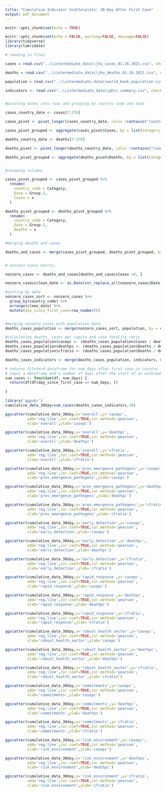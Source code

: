 ```yaml
---
title: "Cumulative Indicator Scatterplots: 30-Day After First Case"
output: pdf_document
---
```


```r
knitr::opts_chunk$set(echo = TRUE)
```

```r
knitr::opts_chunk$set(echo = FALSE, warning=FALSE, message=FALSE)
library(tidyverse)
library(lubridate)

# reading in files

cases = read.csv("..\\intermediate_data\\jhu_cases_01.26.2021.csv", check.names = FALSE)

deaths = read.csv("..\\intermediate_data\\jhu_deaths_01.26.2021.csv", check.names = FALSE)

population = read.csv("..\\intermediate_data\\world_bank_population.csv", check.names = FALSE)

indicators <- read.csv("..\\intermediate_data\\ghsi_summary.csv", check.names = FALSE)


#pivoting dates into rows and grouping by country code and date

cases_country_date <- cases[7:376]

cases_pivot <- pivot_longer(cases_country_date, cols= !contains("country_code"), names_to = "Date", values_to = "Cases")

cases_pivot_grouped <- aggregate(cases_pivot$Cases, by = list(Category = cases_pivot$country_code, cases_pivot$Date), FUN=sum)

deaths_country_date <- deaths[7:376]

deaths_pivot <- pivot_longer(deaths_country_date, cols= !contains("country_code"), names_to = "Date", values_to = "Deaths")

deaths_pivot_grouped <- aggregate(deaths_pivot$Deaths, by = list(Category = deaths_pivot$country_code, deaths_pivot$Date), FUN=sum)


#renaming columns

cases_pivot_grouped <- cases_pivot_grouped %>% 
  rename(
    country_code = Category,
    Date = Group.2,
    Cases = x
  )

deaths_pivot_grouped <- deaths_pivot_grouped %>% 
  rename(
    country_code = Category,
    Date = Group.2, 
    Deaths = x
  )

#merging deaths and cases

deaths_and_cases <- merge(cases_pivot_grouped, deaths_pivot_grouped, by = c("country_code"="country_code", "Date"="Date"))


# nonzero cases matrix, 

nonzero_cases <- deaths_and_cases[deaths_and_cases$Cases >0, ]

nonzero_cases$clean_date <- as.Date(str_replace_all(nonzero_cases$Date, "X", ""), "%m.%d.%y")

#sorting by date
nonzero_cases_sort <- nonzero_cases %>%
  group_by(country_code) %>%
  arrange(clean_date) %>%
  mutate(day_since_first_case=row_number())


#merging nonzero cases with population data
deaths_cases_population <- merge(nonzero_cases_sort, population, by = c("country_code"="country_code"))

#caluclating deaths, cases per capita and case fatality ratio 
deaths_cases_population$casepc <- (deaths_cases_population$Cases / deaths_cases_population$pop_2019) * 1000
deaths_cases_population$deathpc <- (deaths_cases_population$Deaths / deaths_cases_population$pop_2019) * 1000
deaths_cases_population$cfratio <- (deaths_cases_population$Deaths / deaths_cases_population$Cases) * 100

deaths_cases_indicators <- merge(deaths_cases_population, indicators, by =c("country_code"="country_code"))

# returns fileterd dataframe for num_days after first case in country
# input a dataframe and a number of days after the start of an outbreak
sum_cases <- function(df, num_days) {
  return(df[df$day_since_first_case == num_days, ])
  
}
```
```r
library('ggpubr')
cumulative_data_30day=sum_cases(deaths_cases_indicators,30)
```
#############################################################################################################################################
```r
ggscatter(cumulative_data_30day,x='overall',y='casepc',
          add='reg.line',cor.coef=TRUE,cor.method='pearson',
          xlab='overall',ylab='casepc')
```
\newpage
```r
ggscatter(cumulative_data_30day,x='overall',y='deathpc',
          add='reg.line',cor.coef=TRUE,cor.method='pearson',
          xlab='overall',ylab='deathpc')
```
\newpage
```r
ggscatter(cumulative_data_30day,x='overall',y='cfratio',
          add='reg.line',cor.coef=TRUE,cor.method='pearson',
          xlab='overall',ylab='cfratio')
```
\newpage
```r
ggscatter(cumulative_data_30day,x='prev_emergence_pathogens',y='casepc',
          add='reg.line',cor.coef=TRUE,cor.method='pearson',
          xlab='prev_emergence_pathogens',ylab='casepc')
```
\newpage
```r
ggscatter(cumulative_data_30day,x='prev_emergence_pathogens',y='deathpc',
          add='reg.line',cor.coef=TRUE,cor.method='pearson',
          xlab='prev_emergence_pathogens',ylab='deathpc')
```
\newpage
```r
ggscatter(cumulative_data_30day,x='prev_emergence_pathogens',y='cfratio',
          add='reg.line',cor.coef=TRUE,cor.method='pearson',
          xlab='prev_emergence_pathogens',ylab='cfratio')
```
\newpage
```r
ggscatter(cumulative_data_30day,x='early_detection',y='casepc',
          add='reg.line',cor.coef=TRUE,cor.method='pearson',
          xlab='early_detection',ylab='casepc')
```
\newpage
```r
ggscatter(cumulative_data_30day,x='early_detection',y='deathpc',
          add='reg.line',cor.coef=TRUE,cor.method='pearson',
          xlab='early_detection',ylab='deathpc')
```
\newpage
```r
ggscatter(cumulative_data_30day,x='early_detection',y='cfratio',
          add='reg.line',cor.coef=TRUE,cor.method='pearson',
          xlab='early_detection',ylab='cfratio')
```
\newpage
```r
ggscatter(cumulative_data_30day,x='rapid_response',y='casepc',
          add='reg.line',cor.coef=TRUE,cor.method='pearson',
          xlab='rapid_response',ylab='casepc')
```
\newpage
```r
ggscatter(cumulative_data_30day,x='rapid_response',y='deathpc',
          add='reg.line',cor.coef=TRUE,cor.method='pearson',
          xlab='rapid_response',ylab='deathpc')
```
\newpage
```r
ggscatter(cumulative_data_30day,x='rapid_response',y='cfratio',
          add='reg.line',cor.coef=TRUE,cor.method='pearson',
          xlab='rapid_response',ylab='cfratio')
```
\newpage
```r
ggscatter(cumulative_data_30day,x='robust_health_sector',y='casepc',
          add='reg.line',cor.coef=TRUE,cor.method='pearson',
          xlab='robust_health_sector',ylab='casepc')
```
\newpage
```r
ggscatter(cumulative_data_30day,x='robust_health_sector',y='deathpc',
          add='reg.line',cor.coef=TRUE,cor.method='pearson',
          xlab='robust_health_sector',ylab='deathpc')
```
\newpage
```r
ggscatter(cumulative_data_30day,x='robust_health_sector',y='cfratio',
          add='reg.line',cor.coef=TRUE,cor.method='pearson',
          xlab='robust_health_sector',ylab='cfratio')
```
\newpage
```r
ggscatter(cumulative_data_30day,x='commitments',y='casepc',
          add='reg.line',cor.coef=TRUE,cor.method='pearson',
          xlab='commitments',ylab='casepc')
```
\newpage
```r
ggscatter(cumulative_data_30day,x='commitments',y='deathpc',
          add='reg.line',cor.coef=TRUE,cor.method='pearson',
          xlab='commitments',ylab='deathpc')
```
\newpage
```r
ggscatter(cumulative_data_30day,x='commitments',y='cfratio',
          add='reg.line',cor.coef=TRUE,cor.method='pearson',
          xlab='commitments',ylab='cfratio')
```
\newpage
```r
ggscatter(cumulative_data_30day,x='risk_environment',y='casepc',
          add='reg.line',cor.coef=TRUE,cor.method='pearson',
          xlab='risk_environment',ylab='casepc')
```
\newpage
```r
ggscatter(cumulative_data_30day,x='risk_environment',y='deathpc',
          add='reg.line',cor.coef=TRUE,cor.method='pearson',
          xlab='risk_environment',ylab='deathpc')
```
\newpage
```r
ggscatter(cumulative_data_30day,x='risk_environment',y='cfratio',
          add='reg.line',cor.coef=TRUE,cor.method='pearson',
          xlab='risk_environment',ylab='cfratio')
```
